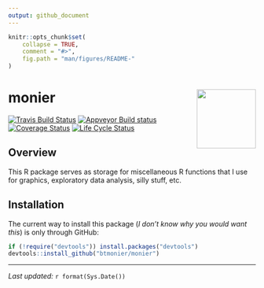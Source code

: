 ```yaml
---
output: github_document
---
```


```r
knitr::opts_chunk$set(
    collapse = TRUE,
    comment = "#>",
    fig.path = "man/figures/README-"
)
```

# monier <img src="man/figures/monier_logo.svg" align="right" height="120"/>

[![Travis Build Status](https://travis-ci.org/btmonier/monier.svg?branch=master)](https://travis-ci.org/btmonier/monier)
[![Appveyor Build status](https://ci.appveyor.com/api/projects/status/0pmwq8mewwe9umuj?svg=true)](https://ci.appveyor.com/project/btmonier/monier)
[![Coverage Status](https://codecov.io/gh/btmonier/monier/branch/master/graph/badge.svg)](https://codecov.io/gh/btmonier/monier)
[![Life Cycle Status](https://img.shields.io/badge/lifecycle-experimental-orange.svg)](https://www.tidyverse.org/lifecycle/#experimental)


## Overview
This R package serves as storage for miscellaneous R functions that I use for 
graphics, exploratory data analysis, silly stuff, etc.

## Installation
The current way to install this package (*I don't know why you would want this*) 
is only through GitHub:

```r
if (!require("devtools")) install.packages("devtools")
devtools::install_github("btmonier/monier")
```

- - -
*Last updated:* `r format(Sys.Date())`
